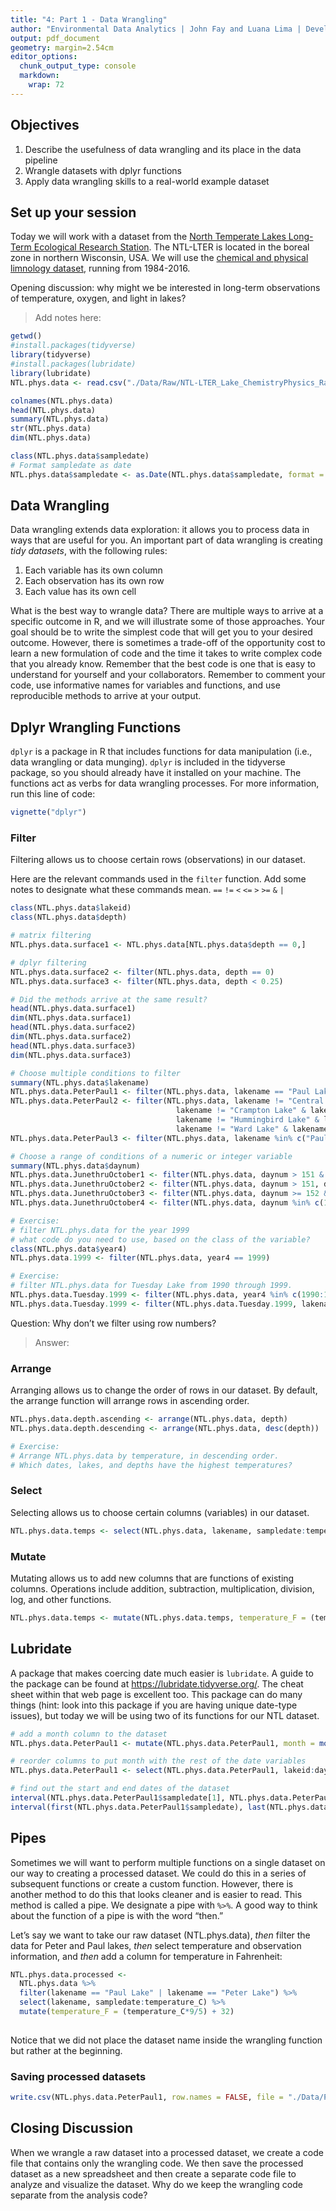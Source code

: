 ```yaml
---
title: "4: Part 1 - Data Wrangling"
author: "Environmental Data Analytics | John Fay and Luana Lima | Developed by Kateri Salk"
output: pdf_document
geometry: margin=2.54cm
editor_options: 
  chunk_output_type: console
  markdown: 
    wrap: 72
---
```


## Objectives

1.  Describe the usefulness of data wrangling and its place in the data
    pipeline
2.  Wrangle datasets with dplyr functions
3.  Apply data wrangling skills to a real-world example dataset

## Set up your session

Today we will work with a dataset from the [North Temperate Lakes
Long-Term Ecological Research
Station](https://lter.limnology.wisc.edu/about/overview). The NTL-LTER
is located in the boreal zone in northern Wisconsin, USA. We will use
the [chemical and physical limnology
dataset](https://lter.limnology.wisc.edu/content/cascade-project-north-temperate-lakes-lter-core-data-physical-and-chemical-limnology-1984),
running from 1984-2016.

Opening discussion: why might we be interested in long-term observations
of temperature, oxygen, and light in lakes?

> Add notes here:

```r
getwd()
#install.packages(tidyverse)
library(tidyverse)
#install.packages(lubridate)
library(lubridate)
NTL.phys.data <- read.csv("./Data/Raw/NTL-LTER_Lake_ChemistryPhysics_Raw.csv", stringsAsFactors = TRUE)

colnames(NTL.phys.data)
head(NTL.phys.data)
summary(NTL.phys.data)
str(NTL.phys.data)
dim(NTL.phys.data)

class(NTL.phys.data$sampledate)
# Format sampledate as date
NTL.phys.data$sampledate <- as.Date(NTL.phys.data$sampledate, format = "%m/%d/%y")
```

## Data Wrangling

Data wrangling extends data exploration: it allows you to process data
in ways that are useful for you. An important part of data wrangling is
creating *tidy datasets*, with the following rules:

1.  Each variable has its own column
2.  Each observation has its own row
3.  Each value has its own cell

What is the best way to wrangle data? There are multiple ways to arrive
at a specific outcome in R, and we will illustrate some of those
approaches. Your goal should be to write the simplest code that will get
you to your desired outcome. However, there is sometimes a trade-off of
the opportunity cost to learn a new formulation of code and the time it
takes to write complex code that you already know. Remember that the
best code is one that is easy to understand for yourself and your
collaborators. Remember to comment your code, use informative names for
variables and functions, and use reproducible methods to arrive at your
output.

## Dplyr Wrangling Functions

`dplyr` is a package in R that includes functions for data manipulation
(i.e., data wrangling or data munging). `dplyr` is included in the
tidyverse package, so you should already have it installed on your
machine. The functions act as verbs for data wrangling processes. For
more information, run this line of code:

```r
vignette("dplyr")
```

### Filter

Filtering allows us to choose certain rows (observations) in our
dataset.

Here are the relevant commands used in the `filter` function. Add some
notes to designate what these commands mean. `==` `!=` `<` `<=` `>` `>=`
`&` `|`

```r
class(NTL.phys.data$lakeid)
class(NTL.phys.data$depth)

# matrix filtering
NTL.phys.data.surface1 <- NTL.phys.data[NTL.phys.data$depth == 0,]

# dplyr filtering
NTL.phys.data.surface2 <- filter(NTL.phys.data, depth == 0)
NTL.phys.data.surface3 <- filter(NTL.phys.data, depth < 0.25)

# Did the methods arrive at the same result?
head(NTL.phys.data.surface1)
dim(NTL.phys.data.surface1)
head(NTL.phys.data.surface2)
dim(NTL.phys.data.surface2)
head(NTL.phys.data.surface3)
dim(NTL.phys.data.surface3)

# Choose multiple conditions to filter
summary(NTL.phys.data$lakename)
NTL.phys.data.PeterPaul1 <- filter(NTL.phys.data, lakename == "Paul Lake" | lakename == "Peter Lake")
NTL.phys.data.PeterPaul2 <- filter(NTL.phys.data, lakename != "Central Long Lake" & 
                                     lakename != "Crampton Lake" & lakename != "East Long Lake" &
                                     lakename != "Hummingbird Lake" & lakename != "Tuesday Lake" &
                                     lakename != "Ward Lake" & lakename != "West Long Lake")
NTL.phys.data.PeterPaul3 <- filter(NTL.phys.data, lakename %in% c("Paul Lake", "Peter Lake"))

# Choose a range of conditions of a numeric or integer variable
summary(NTL.phys.data$daynum)
NTL.phys.data.JunethruOctober1 <- filter(NTL.phys.data, daynum > 151 & daynum < 305)
NTL.phys.data.JunethruOctober2 <- filter(NTL.phys.data, daynum > 151, daynum < 305)
NTL.phys.data.JunethruOctober3 <- filter(NTL.phys.data, daynum >= 152 & daynum <= 304)
NTL.phys.data.JunethruOctober4 <- filter(NTL.phys.data, daynum %in% c(152:304))

# Exercise: 
# filter NTL.phys.data for the year 1999
# what code do you need to use, based on the class of the variable?
class(NTL.phys.data$year4)
NTL.phys.data.1999 <- filter(NTL.phys.data, year4 == 1999)

# Exercise: 
# filter NTL.phys.data for Tuesday Lake from 1990 through 1999.
NTL.phys.data.Tuesday.1999 <- filter(NTL.phys.data, year4 %in% c(1990:1999))
NTL.phys.data.Tuesday.1999 <- filter(NTL.phys.data.Tuesday.1999, lakename %in% "Tuesday Lake")

```

Question: Why don't we filter using row numbers?

> Answer:

### Arrange

Arranging allows us to change the order of rows in our dataset. By
default, the arrange function will arrange rows in ascending order.

```r
NTL.phys.data.depth.ascending <- arrange(NTL.phys.data, depth)
NTL.phys.data.depth.descending <- arrange(NTL.phys.data, desc(depth))

# Exercise: 
# Arrange NTL.phys.data by temperature, in descending order. 
# Which dates, lakes, and depths have the highest temperatures?


```

### Select

Selecting allows us to choose certain columns (variables) in our
dataset.

```r
NTL.phys.data.temps <- select(NTL.phys.data, lakename, sampledate:temperature_C)

```

### Mutate

Mutating allows us to add new columns that are functions of existing
columns. Operations include addition, subtraction, multiplication,
division, log, and other functions.

```r
NTL.phys.data.temps <- mutate(NTL.phys.data.temps, temperature_F = (temperature_C*9/5) + 32)

```

## Lubridate

A package that makes coercing date much easier is `lubridate`. A guide
to the package can be found at <https://lubridate.tidyverse.org/>. The
cheat sheet within that web page is excellent too. This package can do
many things (hint: look into this package if you are having unique
date-type issues), but today we will be using two of its functions for
our NTL dataset.

```r
# add a month column to the dataset
NTL.phys.data.PeterPaul1 <- mutate(NTL.phys.data.PeterPaul1, month = month(sampledate)) 

# reorder columns to put month with the rest of the date variables
NTL.phys.data.PeterPaul1 <- select(NTL.phys.data.PeterPaul1, lakeid:daynum, month, sampledate:comments)

# find out the start and end dates of the dataset
interval(NTL.phys.data.PeterPaul1$sampledate[1], NTL.phys.data.PeterPaul1$sampledate[21613])
interval(first(NTL.phys.data.PeterPaul1$sampledate), last(NTL.phys.data.PeterPaul1$sampledate))
```

## Pipes

Sometimes we will want to perform multiple functions on a single dataset
on our way to creating a processed dataset. We could do this in a series
of subsequent functions or create a custom function. However, there is
another method to do this that looks cleaner and is easier to read. This
method is called a pipe. We designate a pipe with `%>%`. A good way to
think about the function of a pipe is with the word "then."

Let's say we want to take our raw dataset (NTL.phys.data), *then* filter
the data for Peter and Paul lakes, *then* select temperature and
observation information, and *then* add a column for temperature in
Fahrenheit:

```r
NTL.phys.data.processed <- 
  NTL.phys.data %>%
  filter(lakename == "Paul Lake" | lakename == "Peter Lake") %>%
  select(lakename, sampledate:temperature_C) %>%
  mutate(temperature_F = (temperature_C*9/5) + 32)
  
```

Notice that we did not place the dataset name inside the wrangling
function but rather at the beginning.

### Saving processed datasets

```r
write.csv(NTL.phys.data.PeterPaul1, row.names = FALSE, file = "./Data/Processed/NTL-LTER_Lake_ChemistryPhysics_PeterPaul_Processed.csv")
```

## Closing Discussion

When we wrangle a raw dataset into a processed dataset, we create a code
file that contains only the wrangling code. We then save the processed
dataset as a new spreadsheet and then create a separate code file to
analyze and visualize the dataset. Why do we keep the wrangling code
separate from the analysis code?
